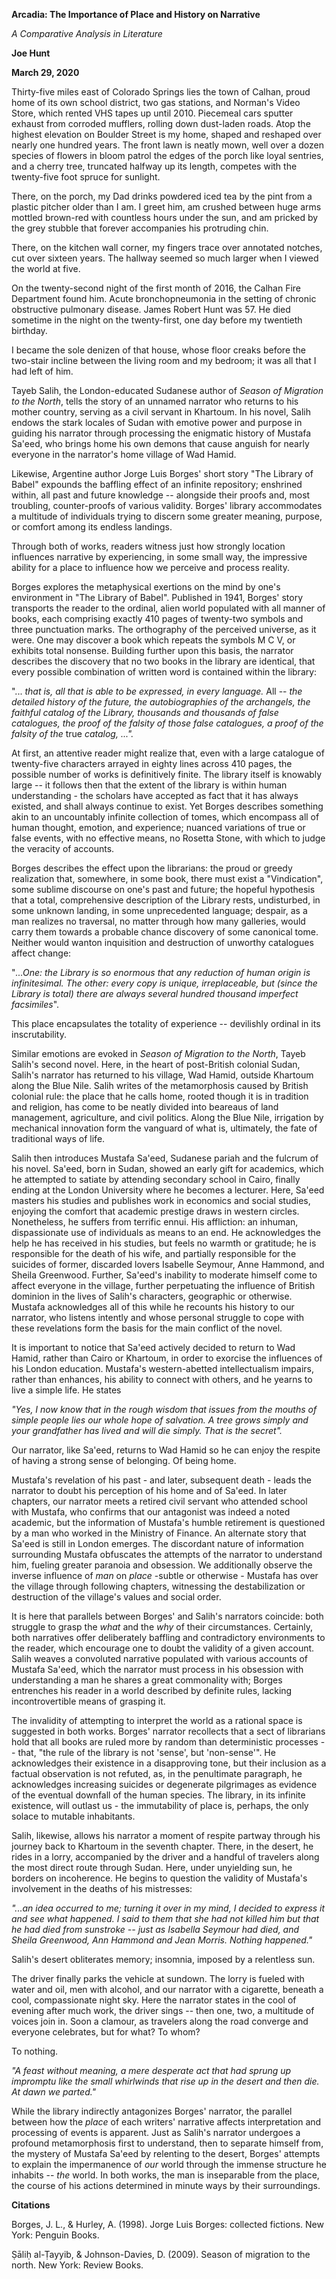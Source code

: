 **Arcadia: The Importance of Place and History on Narrative**

*A Comparative Analysis in Literature*

**Joe Hunt**

**March 29, 2020**

Thirty-five miles east of Colorado Springs lies the town of Calhan,
proud home of its own school district, two gas stations, and Norman's
Video Store, which rented VHS tapes up until 2010. Piecemeal cars
sputter exhaust from corroded mufflers, rolling down dust-laden roads.
Atop the highest elevation on Boulder Street is my home, shaped and
reshaped over nearly one hundred years. The front lawn is neatly mown,
well over a dozen species of flowers in bloom patrol the edges of the
porch like loyal sentries, and a cherry tree, truncated halfway up its
length, competes with the twenty-five foot spruce for sunlight.

There, on the porch, my Dad drinks powdered iced tea by the pint from a
plastic pitcher older than I am. I greet him, am crushed between huge
arms mottled brown-red with countless hours under the sun, and am
pricked by the grey stubble that forever accompanies his protruding
chin.

There, on the kitchen wall corner, my fingers trace over annotated
notches, cut over sixteen years. The hallway seemed so much larger when
I viewed the world at five.

On the twenty-second night of the first month of 2016, the Calhan Fire
Department found him. Acute bronchopneumonia in the setting of chronic
obstructive pulmonary disease. James Robert Hunt was 57. He died
sometime in the night on the twenty-first, one day before my twentieth
birthday.

I became the sole denizen of that house, whose floor creaks before the
two-stair incline between the living room and my bedroom; it was all
that I had left of him.

Tayeb Salih, the London-educated Sudanese author of *Season of Migration
to the North*, tells the story of an unnamed narrator who returns to his
mother country, serving as a civil servant in Khartoum. In his novel,
Salih endows the stark locales of Sudan with emotive power and purpose
in guiding his narrator through processing the enigmatic history of
Mustafa Sa'eed, who brings home his own demons that cause anguish for
nearly everyone in the narrator's home village of Wad Hamid.

Likewise, Argentine author Jorge Luis Borges' short story "The Library
of Babel" expounds the baffling effect of an infinite repository;
enshrined within, all past and future knowledge -- alongside their
proofs and, most troubling, counter-proofs of various validity. Borges'
library accommodates a multitude of individuals trying to discern some
greater meaning, purpose, or comfort among its endless landings.

Through both of works, readers witness just how strongly location
influences narrative by experiencing, in some small way, the impressive
ability for a place to influence how we perceive and process reality.

Borges explores the metaphysical exertions on the mind by one's
environment in "The Library of Babel". Published in 1941, Borges' story
transports the reader to the ordinal, alien world populated with all
manner of books, each comprising exactly 410 pages of twenty-two symbols
and three punctuation marks. The orthography of the perceived universe,
as it were. One may discover a book which repeats the symbols M C V, or
exhibits total nonsense. Building further upon this basis, the narrator
describes the discovery that no two books in the library are identical,
that every possible combination of written word is contained within the
library:

"... *that is, all that is able to be expressed, in every language.* All
-- *the detailed history of the future, the autobiographies of the
archangels, the faithful catalog of the Library, thousands and thousands
of false catalogues, the proof of the falsity of those false catalogues,
a proof of the falsity of the* true *catalog, ...".*

At first, an attentive reader might realize that, even with a large
catalogue of twenty-five characters arrayed in eighty lines across 410
pages, the possible number of works is definitively finite. The library
itself is knowably large -- it follows then that the extent of the
library is within human understanding - the scholars have accepted as
fact that it has always existed, and shall always continue to exist. Yet
Borges describes something akin to an uncountably infinite collection of
tomes, which encompass all of human thought, emotion, and experience;
nuanced variations of true or false events, with no effective means, no
Rosetta Stone, with which to judge the veracity of accounts.

Borges describes the effect upon the librarians: the proud or greedy
realization that, somewhere, in some book, there must exist a
"Vindication", some sublime discourse on one's past and future; the
hopeful hypothesis that a total, comprehensive description of the
Library rests, undisturbed, in some unknown landing, in some
unprecedented language; despair, as a man realizes no traversal, no
matter through how many galleries, would carry them towards a probable
chance discovery of some canonical tome. Neither would wanton
inquisition and destruction of unworthy catalogues affect change:

"*\...One: the Library is so enormous that any reduction of human origin
is infinitesimal. The other: every copy is unique, irreplaceable, but
(since the Library is total) there are always several hundred thousand
imperfect facsimiles*".

This place encapsulates the totality of experience -- devilishly ordinal
in its inscrutability.

Similar emotions are evoked in *Season of Migration to the North*, Tayeb
Salih's second novel. Here, in the heart of post-British colonial Sudan,
Salih's narrator has returned to his village, Wad Hamid, outside
Khartoum along the Blue Nile. Salih writes of the metamorphosis caused
by British colonial rule: the place that he calls home, rooted though it
is in tradition and religion, has come to be neatly divided into
beareaus of land management, agriculture, and civil politics. Along the
Blue Nile, irrigation by mechanical innovation form the vanguard of what
is, ultimately, the fate of traditional ways of life.

Salih then introduces Mustafa Sa'eed, Sudanese pariah and the fulcrum of
his novel. Sa'eed, born in Sudan, showed an early gift for academics,
which he attempted to satiate by attending secondary school in Cairo,
finally ending at the London University where he becomes a lecturer.
Here, Sa'eed masters his studies and publishes work in economics and
social studies, enjoying the comfort that academic prestige draws in
western circles. Nonetheless, he suffers from terrific ennui. His
affliction: an inhuman, dispassionate use of individuals as means to an
end. He acknowledges the help he has received in his studies, but feels
no warmth or gratitude; he is responsible for the death of his wife, and
partially responsible for the suicides of former, discarded lovers
Isabelle Seymour, Anne Hammond, and Sheila Greenwood. Further, Sa'eed's
inability to moderate himself come to affect everyone in the village,
further perpetuating the influence of British dominion in the lives of
Salih's characters, geographic or otherwise. Mustafa acknowledges all of
this while he recounts his history to our narrator, who listens intently
and whose personal struggle to cope with these revelations form the
basis for the main conflict of the novel.

It is important to notice that Sa'eed actively decided to return to Wad
Hamid, rather than Cairo or Khartoum, in order to exorcise the
influences of his London education. Mustafa's western-abetted
intellectualism impairs, rather than enhances, his ability to connect
with others, and he yearns to live a simple life. He states

*"Yes, I now know that in the rough wisdom that issues from the mouths
of simple people lies our whole hope of salvation. A tree grows simply
and your grandfather has lived and will die simply. That is the
secret".*

Our narrator, like Sa'eed, returns to Wad Hamid so he can enjoy the
respite of having a strong sense of belonging. Of being home.

Mustafa's revelation of his past - and later, subsequent death - leads
the narrator to doubt his perception of his home and of Sa'eed. In later
chapters, our narrator meets a retired civil servant who attended school
with Mustafa, who confirms that our antagonist was indeed a noted
academic, but the information of Mustafa's humble retirement is
questioned by a man who worked in the Ministry of Finance. An alternate
story that Sa'eed is still in London emerges. The discordant nature of
information surrounding Mustafa obfuscates the attempts of the narrator
to understand him, fueling greater paranoia and obsession. We
additionally observe the inverse influence of *man* on *place* -subtle
or otherwise - Mustafa has over the village through following chapters,
witnessing the destabilization or destruction of the village's values
and social order.

It is here that parallels between Borges' and Salih's narrators
coincide: both struggle to grasp the *what* and the *why* of their
circumstances. Certainly, both narratives offer deliberately baffling
and contradictory environments to the reader, which encourage one to
doubt the validity of a given account. Salih weaves a convoluted
narrative populated with various accounts of Mustafa Sa'eed, which the
narrator must process in his obsession with understanding a man he
shares a great commonality with; Borges entrenches his reader in a world
described by definite rules, lacking incontrovertible means of grasping
it.

The invalidity of attempting to interpret the world as a rational space
is suggested in both works. Borges' narrator recollects that a sect of
librarians hold that all books are ruled more by random than
deterministic processes -- that, "the rule of the library is not
'sense', but 'non-sense'". He acknowledges their existence in a
disapproving tone, but their inclusion as a factual observation is not
refuted, as, in the penultimate paragraph, he acknowledges increasing
suicides or degenerate pilgrimages as evidence of the eventual downfall
of the human species. The library, in its infinite existence, will
outlast us - the immutability of place is, perhaps, the only solace to
mutable inhabitants.

Salih, likewise, allows his narrator a moment of respite partway through
his journey back to Khartoum in the seventh chapter. There, in the
desert, he rides in a lorry, accompanied by the driver and a handful of
travelers along the most direct route through Sudan. Here, under
unyielding sun, he borders on incoherence. He begins to question the
validity of Mustafa's involvement in the deaths of his mistresses:

*"\...an idea occurred to me; turning it over in my mind, I decided to
express it and see what happened. I said to them that she had not killed
him but that he had died from sunstroke -- just as Isabella Seymour had
died, and Sheila Greenwood, Ann Hammond and Jean Morris. Nothing
happened."*

Salih's desert obliterates memory; insomnia, imposed by a relentless
sun.

The driver finally parks the vehicle at sundown. The lorry is fueled
with water and oil, men with alcohol, and our narrator with a cigarette,
beneath a cool, compassionate night sky. Here the narrator states in the
cool of evening after much work, the driver sings -- then one, two, a
multitude of voices join in. Soon a clamour, as travelers along the road
converge and everyone celebrates, but for what? To whom?

To nothing.

*"A feast without meaning, a mere desperate act that had sprung up
impromptu like the small whirlwinds that rise up in the desert and then
die. At dawn we parted."*

While the library indirectly antagonizes Borges' narrator, the parallel
between how the *place* of each writers' narrative affects
interpretation and processing of events is apparent. Just as Salih's
narrator undergoes a profound metamorphosis first to understand, then to
separate himself from, the mystery of Mustafa Sa'eed by relenting to the
desert, Borges' attempts to explain the impermanence of *our* world
through the immense structure he inhabits -- *the* world. In both works,
the man is inseparable from the place, the course of his actions
determined in minute ways by their surroundings.

**Citations**

Borges, J. L., & Hurley, A. (1998). Jorge Luis Borges: collected
fictions. New York: Penguin Books.

Ṣāliḥ al-Ṭayyib, & Johnson-Davies, D. (2009). Season of migration to the
north. New York: Review Books.
